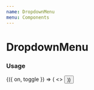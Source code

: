 ```yaml
---
name: DropdownMenu
menu: Components
---
```




# DropdownMenu

### Usage

<Playground>
  <Toggle>
    {({ on, toggle }) => (
      <>
        <DropdownMenu
          options={[
            {
              onPress: toggle,
              title: 'Menu Option 1',
              color: 'danger',
              appearance: 'minimal',
            },
            {
              onPress: toggle,
              title: 'Menu Option 2',
              color: 'primary',
              appearance: 'minimal',
            },
            {
              onPress: toggle,
              title: 'Menu Option 3',
              color: 'secondary',
              appearance: 'minimal',
            },
            {
              onPress: toggle,
              title: 'Menu Option 4',
              appearance: 'minimal',
            },
          ]}
          isVisible={on}
          onClose={toggle}
        >
          <Button isInline onPress={toggle} title="Open dropdown menu" />
        </DropdownMenu>
      </>
    )}
  </Toggle>
</Playground>
